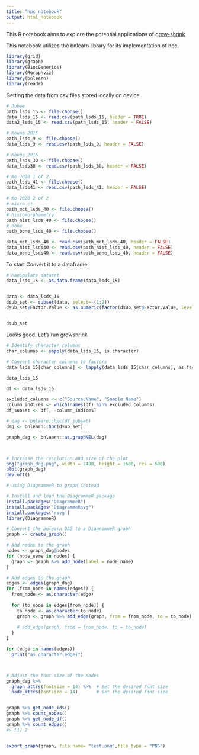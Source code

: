 ```yaml
---
title: "hpc_notebook"
output: html_notebook
---
```


This R notebook aims to explore the potential applications of [grow-shrink](https://doi.org/10.48550/arXiv.1407.8088)

This notebook utilizes the bnlearn library for its implementation of hpc.

```r
library(grid)
library(graph)
library(BiocGenerics)
library(Rgraphviz)
library(bnlearn)
library(readr)
```

Getting the data from csv files stored locally on device

```r
# Dubee
path_lsds_15 <- file.choose()
data_lsds_15 <- read.csv(path_lsds_15, header = TRUE)
data2_lsds_15 <- read.csv(path_lsds_15, header = FALSE)
```

```r
# Keune 2015
path_lsds_9 <- file.choose()
data_lsds_9 <- read.csv(path_lsds_9, header = FALSE)
```

```r
# Keune 2016
path_lsds_30 <- file.choose()
data_lsds30 <- read.csv(path_lsds_30, header = FALSE)
```

```r
# Ko 2020 1 of 2
path_lsds_41 <- file.choose()
data_lsds41 <- read.csv(path_lsds_41, header = FALSE)
```

```r
# Ko 2020 2 of 2
# micro ct
path_mct_lsds_40 <- file.choose()
# histomorphometry
path_hist_lsds_40 <- file.choose()
# bone
path_bone_lsds_40 <- file.choose()

data_mct_lsds_40 <- read.csv(path_mct_lsds_40, header = FALSE)
data_hist_lsds40 <- read.csv(path_hist_lsds_40, header = FALSE)
data_bone_lsds40 <- read.csv(path_bone_lsds_40, header = FALSE)
```

To start Convert it to a dataframe.

```r
# Manipulate dataset
data_lsds_15 <- as.data.frame(data_lsds_15)


data <- data_lsds_15
dsub_set <- subset(data, select=-(1:2))
dsub_set$Factor.Value <- as.numeric(factor(dsub_set$Factor.Value, levels = unique(dsub_set$Factor.Value)))


dsub_set

```

Looks good! Let's run growshrink

```r
# Identify character columns
char_columns <- sapply(data_lsds_15, is.character)

# Convert character columns to factors
data_lsds_15[char_columns] <- lapply(data_lsds_15[char_columns], as.factor)

data_lsds_15
```

```r
df <- data_lsds_15

excluded_columns <- c("Source.Name", "Sample.Name")
column_indices <- which(names(df) %in% excluded_columns)
df_subset <- df[, -column_indices]

```


```r
# dag <- bnlearn::hpc(df_subset)
dag <- bnlearn::hpc(dsub_set)

graph_dag <- bnlearn::as.graphNEL(dag)



# Increase the resolution and size of the plot
png("graph_dag.png", width = 2400, height = 1600, res = 600)
plot(graph_dag)
dev.off()


```

```r
# Using DiagrammeR to graph instead

# Install and load the DiagrammeR package
install.packages("DiagrammeR")
install.packages("DiagrammeRsvg")
install.packages('rsvg')
library(DiagrammeR)

# Convert the bnlearn DAG to a DiagrammeR graph
graph <- create_graph()

# Add nodes to the graph
nodes <- graph_dag@nodes
for (node_name in nodes) {
  graph <- graph %>% add_node(label = node_name)
}

# Add edges to the graph
edges <- edges(graph_dag)
for (from_node in names(edges)) {
  from_node <- as.character(edge)
  
  for (to_node in edges[from_node]) {
    to_node <- as.character(to_node)
    graph <- graph %>% add_edge(graph, from = from_node, to = to_node)
  
    # add_edge(graph, from = from_node, to = to_node)
  }
}

for (edge in names(edges))
  print("as.character(edge)")



# Adjust the font size of the nodes
graph_dag %>% 
  graph_attrs(fontsize = 14) %>%  # Set the desired font size
  node_attrs(fontsize = 14)       # Set the desired font size


graph %>% get_node_ids()
graph %>% count_nodes()
graph %>% get_node_df()
graph %>% count_edges()
#> [1] 2


export_graph(graph, file_name= "test.png",file_type = "PNG")

```
